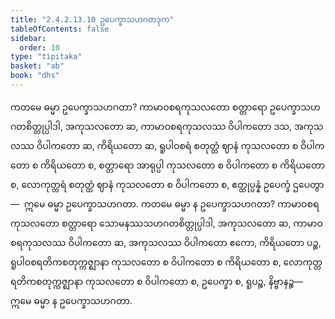 ```yaml
---
title: "2.4.2.13.10 ဥပေက္ခာသဟဂတဒုက"
tableOfContents: false
sidebar:
  order: 10
type: "tipitaka"
basket: "ab"
book: "dhs"
---
```



<DynamicBreadcrumb />

<Division number="1599" book="dhs" e="ch" v="29" p="296">

<Paragraph number="2310" book="dhs">
ကတမေ ဓမ္မာ ဥပေက္ခာသဟဂတာ? ကာမာဝစရကုသလတော စတ္တာရော ဥပေက္ခာသဟဂတစိတ္တုပ္ပါဒါ, အကုသလတော ဆ, ကာမာဝစရကုသလဿ ဝိပါကတော ဒသ, အကုသလဿ ဝိပါကတော ဆ, ကိရိယတော ဆ, ရူပါဝစရံ စတုတ္ထံ ဈာနံ ကုသလတော စ ဝိပါကတော စ ကိရိယတော စ, စတ္တာရော အာရုပ္ပါ ကုသလတော စ ဝိပါကတော စ ကိရိယတော စ, လောကုတ္တရံ စတုတ္ထံ ဈာနံ ကုသလတော စ ဝိပါကတော စ, ဧတ္ထုပ္ပန္နံ ဥပေက္ခံ ဌပေတွာ—  ဣမေ ဓမ္မာ ဥပေက္ခာသဟဂတာ.
</Paragraph>

</Division>
<Division number="1600" book="dhs" e="ch" v="29" p="297">

<Paragraph number="2311" book="dhs">
ကတမေ ဓမ္မာ န ဥပေက္ခာသဟဂတာ? ကာမာဝစရကုသလတော စတ္တာရော သောမနဿသဟဂတစိတ္တုပ္ပါဒါ, အကုသလတော ဆ, ကာမာဝစရကုသလဿ ဝိပါကတော ဆ, အကုသလဿ ဝိပါကတော ဧကော, ကိရိယတော ပဉ္စ, ရူပါဝစရတိကစတုက္ကဇ္ဈာနာ ကုသလတော စ ဝိပါကတော စ ကိရိယတော စ, လောကုတ္တရတိကစတုက္ကဇ္ဈာနာ ကုသလတော စ ဝိပါကတော စ, ဥပေက္ခာ စ, ရူပဉ္စ, နိဗ္ဗာနဉ္စ—  ဣမေ ဓမ္မာ န ဥပေက္ခာသဟဂတာ.
</Paragraph>
</Division>